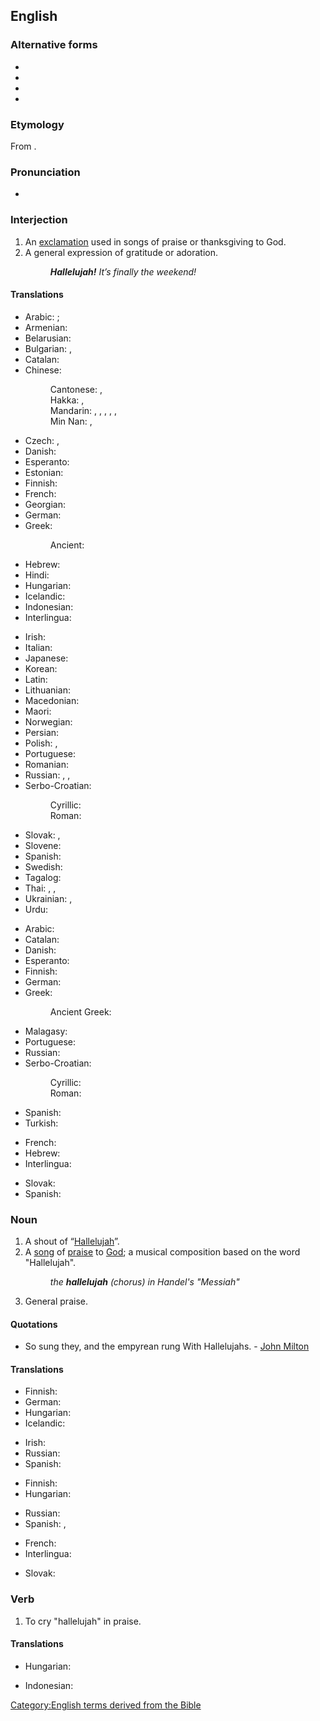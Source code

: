 ==English==

===Alternative forms===
* {{l|en|halleluia}}
* {{l|en|halleluiah}}
* {{l|en|halleluja}}
* {{l|en|alleluia}}

===Etymology===
From {{bor|en|he|הַלְלוּיָהּ||tr=hal'luyáh|Praise {{l|en|Yah}}|sc=Hebr}}.

===Pronunciation===
* {{a|GenAm|RP}} {{IPA|en|/ˌhælɪˈl(j)uːjə/}}
{{rfap|en}}

===Interjection===
{{en-interj}}

# An [[exclamation]] used in songs of praise or thanksgiving to God.
# A general expression of gratitude or adoration.
#: '''''Hallelujah!''' It’s finally the weekend!''

====Translations====
{{trans-top|exclamation to praise God}}
* Arabic: {{t|ar|هَلِّلُويَا}} {{i|Christian}}; {{t|ar|اَلْحَمْدُ لِلّٰه}} {{i|general}}
* Armenian: {{t+|hy|ալելուիա|sc=Armn}}
* Belarusian: {{t|be|алілу́я}}
* Bulgarian: {{t|bg|алелу̀я}}, {{t+|bg|алилу̀я}}
* Catalan: {{t+|ca|al·leluia}}
* Chinese:
*: Cantonese: {{t|yue|哈利路亞|sc=Hani}}, {{t|yue|哈利路亚|tr=haa1 lei1 lu1 jaa4, haa1 li1 lu1 jaa4|sc=Hani}}
*: Hakka: {{t|hak|哈利路亞|sc=Hani}}, {{t|hak|哈利路亚|tr=hâ-li-lu-yá|sc=Hani}}
*: Mandarin: {{t+|cmn|哈利路亞|sc=Hani}}, {{t+|cmn|哈利路亚|tr=hālìlùyà|sc=Hani}}, {{t|cmn|阿利路亞|sc=Hani}}, {{t|cmn|阿利路亚|tr=ālìlùyà|sc=Hani}}, {{t|cmn|阿肋路亞|sc=Hani}}, {{t|cmn|阿肋路亚|tr=ālèlùyà|sc=Hani}} {{qualifier|Catholic}}
*: Min Nan: {{t|nan|a-lī-lū-iâ}}, {{t|nan|ha-lé-lú-iah}}
* Czech: {{t|cs|aleluja}}, {{t|cs|halejuja}}
* Danish: {{t|da|halleluja}}
* Esperanto: {{t+|eo|haleluja}}
* Estonian: {{t|et|halleluuja}}
* Finnish: {{t+|fi|halleluja}}
* French: {{t+|fr|alléluia}}
* Georgian: {{t|ka|ალილუია}}
* German: {{t+|de|halleluja}}
* Greek: {{t+|el|αλληλούια}}
*: Ancient: {{t|grc|ἀλληλούϊα}}
* Hebrew: {{t+|he|הַלְּלוּיָהּ|tr=hallelúyah|sc=Hebr}}
* Hindi: {{t|hi|हलिलुय|sc=Deva}}
* Hungarian: {{t|hu|alleluja}}
* Icelandic: {{t|is|hallelúja}}
* Indonesian: {{t+|id|haleluya}}
* Interlingua: {{t|ia|alleluia}}
{{trans-mid}}
* Irish: {{t|ga|aililiú}}
* Italian: {{t+|it|alleluia}}
* Japanese: {{t|ja|ハレルヤ|tr=hareruya|sc=Jpan}}
* Korean: {{t|ko|할렐루야}}
* Latin: {{t|la|allelūia}}
* Lithuanian: {{t|lt|aleliùja}}
* Macedonian: {{t|mk|алелу̀ја}}
* Maori: {{t|mi|hareruia}}
* Norwegian: {{t|no|halleluja}}
* Persian: {{t|fa|هله‌لویا|tr=hale-luyâ|sc=fa-Arab}}
* Polish: {{t+|pl|alleluja}}, {{t+|pl|hosanna}}
* Portuguese: {{t+|pt|aleluia}}
* Romanian: {{t+|ro|aleluia}}
* Russian: {{t+|ru|аллилу́йя}}, {{t+|ru|сла́ва бо́гу|sc=Cyrl}}, {{t+|ru|ура́|sc=Cyrl}}
* Serbo-Croatian:
*: Cyrillic: {{t|sh|алелуја}}
*: Roman: {{t+|sh|aleluja}}
* Slovak: {{t+|sk|aleluja}}, {{t|sk|halejuja}}
* Slovene: {{t|sl|aleluja}}
* Spanish: {{t+|es|aleluya|f}}
* Swedish: {{t+|sv|halleluja}}
* Tagalog: {{t|tl|aleluya}}
* Thai: {{t|th|อัลเลลูยา|tr=an-lee-luu-yaa}}, {{t|th|อาเลลูยา|tr=aa-lee-luu-yaa}}, {{t|th|ฮาเลลูยา|tr=haa-lee-luu-yaa}}
* Ukrainian: {{t|uk|алілу́я}}, {{t+|uk|алилу́я}}
* Urdu: {{t|ur|ہللی|tr=haliluy|sc=ur-Arab}}
{{trans-bottom}}

{{trans-top|general exclamation of gratitude}}
* Arabic: {{t|ar|اَلْحَمْدُ لِلّٰه}}
* Catalan: {{t+|ca|al·leluia}}
* Danish: {{t|da|gudskelov}}
* Esperanto: {{t+|eo|haleluja}}
* Finnish: {{t+|fi|halleluja}}
* German: {{t+|de|Gott sei Dank}}
* Greek: {{t+|el|αλληλούια}}
*: Ancient Greek: {{t|grc|ἀλληλούϊα}}
{{trans-mid}}
* Malagasy: {{t+|mg|aleloia}}
* Portuguese: {{t+|pt|aleluia}}
* Russian: {{t+|ru|сла́ва бо́гу}}
* Serbo-Croatian:
*: Cyrillic: {{t|sh|алелуја}}
*: Roman: {{t+|sh|aleluja}}
* Spanish: {{t+|es|aleluya|f}}
* Turkish: {{t|tr|Allah'a çok şükür}}
{{trans-bottom}}

{{checktrans-top}}
* French: {{t+check|fr|alléluia}}
* Hebrew: {{t+check|he|הַלְּלוּיָהּ|tr=hallelúyah|sc=Hebr}}
* Interlingua: {{t-check|ia|alleluia}}
{{trans-mid}}
* Slovak: {{t+check|sk|aleluja}}
* Spanish: {{t+check|es|aleluya|f}}
{{trans-bottom}}

===Noun===
{{en-noun}}

# A shout of “[[#Interjection|Hallelujah]]”.
# A [[song]] of [[praise]] to [[God]]; a musical composition based on the word "Hallelujah".
#: ''the '''hallelujah''' (chorus) in Handel's "Messiah"''
# {{lb|en|in the plural}} General praise.

====Quotations====
* So sung they, and the empyrean rung With Hallelujahs. - [[w:John Milton|John Milton]]

====Translations====
{{trans-top|shout of Hallelujah}}
* Finnish: {{t+|fi|halleluja}}
* German: {{t+|de|Halleluja|n}}
* Hungarian: {{t|hu|alleluja}}
* Icelandic: {{t|is|hallelúja|n}}
{{trans-mid}}
* Irish: {{t|ga|aililiú|m}}
* Russian: {{t+|ru|аллилу́йя|f|sc=Cyrl}}
* Spanish: {{t+|es|aleluya|m}}
{{trans-bottom}}

{{trans-top|general praise}}
* Finnish: {{t+|fi|ylistys}}
* Hungarian: {{t|hu|alleluja}}
{{trans-mid}}
* Russian: {{t+|ru|аллилу́йя|f|sc=Cyrl}}
* Spanish: {{t+|es|felicitación|f}}, {{t+|es|congratulación|f}}
{{trans-bottom}}

{{checktrans-top}}
* French: {{t+check|fr|alléluia}}
* Interlingua: {{t-check|ia|alleluia}}
{{trans-mid}}
* Slovak: {{t+check|sk|aleluja}}
{{trans-bottom}}

===Verb===
{{en-verb}}

# {{lb|en|intransitive}} To cry "hallelujah" in praise.

====Translations====
{{trans-top|to cry "Hallelujah"}}
* Hungarian: {{t|hu|allelujázik}}
{{trans-mid}}
* Indonesian: {{t|id|berhaleluya}}
{{trans-bottom}}

[[Category:English terms derived from the Bible]]
